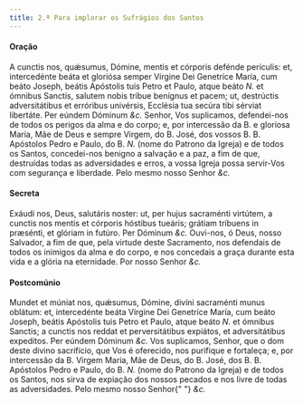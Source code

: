 ```yaml
---
title: 2.ª Para implorar os Sufrágios dos Santos
---
```


#### Oração

<div class="grid grid-cols-2 gap-5">
  <span class="text-justify">
    A cunctis nos, quǽsumus, Dómine, mentis et córporis defénde perículis: et,
    intercedénte beáta et gloriósa semper Vírgine Dei Genetríce María, cum beáto
    Joseph, beátis Apóstolis tuis Petro et Paulo, atque beáto <em>N.</em> et
    ómnibus Sanctis, salutem nobis tríbue benígnus et pacem; ut, destrúctis
    adversitátibus et erróribus univérsis, Ecclésia tua secúra tibi sérviat
    libertáte. Per eúndem Dóminum <em>&c.</em>
  </span>
  <span class="text-justify">
    Senhor, Vos suplicamos, defendei-nos de todos os perigos da alma e do corpo;
    e, por intercessão da B. e gloriosa Maria, Mãe de Deus e sempre Virgem, do
    B. José, dos vossos B. B. Apóstolos Pedro e Paulo, do B. <em>N.</em> (nome
    do Patrono da Igreja) e de todos os Santos, concedei-nos benigno a salvação
    e a paz, a fim de que, destruídas todas as adversidades e erros, a vossa
    Igreja possa servir-Vos com segurança e liberdade. Pelo mesmo nosso Senhor
    <em>&c.</em>
  </span>
</div>

#### Secreta

<div class="grid grid-cols-2 gap-5">
  <span class="text-justify">
    Exáudi nos, Deus, salutáris noster: ut, per hujus sacraménti virtútem, a
    cunctis nos mentis et córporis hóstibus tueáris; grátiam tríbuens in
    præsénti, et glóriam in futúro. Per Dóminum <em>&c.</em>
  </span>
  <span class="text-justify">
    Ouvi-nos, ó Deus, nosso Salvador, a fim de que, pela virtude deste
    Sacramento, nos defendais de todos os inimigos da alma e do corpo, e nos
    concedais a graça durante esta vida e a glória na eternidade. Por nosso
    Senhor <em>&c.</em>
  </span>
</div>

#### Postcomúnio

<div class="grid grid-cols-2 gap-5">
  <span class="text-justify">
    Mundet et múniat nos, quǽsumus, Dómine, divíni sacraménti munus oblátum: et,
    intercedénte beáta Vírgine Dei Genetríce María, cum beáto Joseph, beátis
    Apóstolis tuis Petro et Paulo, atque beáto <em>N.</em> et ómnibus Sanctis; a
    cunctis nos reddat et perversitátibus expiátos, et adversitátibus expedítos.
    Per eúndem Dóminum <em>&c.</em>
  </span>
  <span class="text-justify">
    Vos suplicamos, Senhor, que o dom deste divino sacrifício, que Vos é
    oferecido, nos purifique e fortaleça; e, por intercessão da B. Virgem Maria,
    Mãe de Deus, do B. José, dos B. B. Apóstolos Pedro e Paulo, do B.
    <em>N.</em> (nome do Patrono da Igreja) e de todos os Santos, nos sirva de expiação
    dos nossos pecados e nos livre de todas as adversidades. Pelo mesmo nosso Senhor{" "}
    <em>&c.</em>
  </span>
</div>
